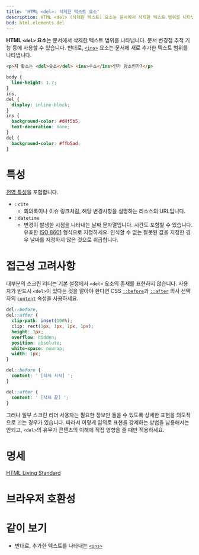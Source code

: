 ```yaml
---
title: 'HTML <del>: 삭제한 텍스트 요소'
description: HTML <del> (삭제한 텍스트) 요소는 문서에서 삭제한 텍스트 범위를 나타냅니다.
bcd: html.elements.del
---
```


**HTML `<del>` 요소**는 문서에서 삭제한 텍스트 범위를 나타냅니다. 문서 변경점 추적 기능 등에 사용할 수 있습니다. 반대로, [`<ins>`](./ins) 요소는 문서에 새로 추가한 텍스트 범위를 나타냅니다.

<HTMLDemo height={60}>

```html
<p>저 황소는 <del>숫소</del> <ins>수소</ins>인가 암소인가?</p>
```

```css
body {
  line-height: 1.7;
}
ins,
del {
  display: inline-block;
}
ins {
  background-color: #d4f5b5;
  text-decoration: none;
}
del {
  background-color: #ffb5ad;
}
```

</HTMLDemo>

# 특성

[전역 특성](/docs/Web/HTML/Global_attributes)을 포함합니다.

- : `cite`
  - 회의록이나 이슈 링크처럼, 해당 변경사항을 설명하는 리소스의 URL입니다.
- : `datetime`
  - 변경이 발생한 시점을 나타내는 날짜 문자열입니다. 시간도 포함할 수 있습니다. 유효한 [ISO 8601](https://www.iso.org/iso-8601-date-and-time-format.html) 형식으로 지정하세요. 인식할 수 없는 잘못된 값을 지정한 경우 날짜를 지정하지 않은 것으로 취급합니다.

# 접근성 고려사항

대부분의 스크린 리더는 기본 설정에서 `<del>` 요소의 존재를 표현하지 않습니다. 사용자가 반드시 `<del>`이 있다는 것을 알아야 한다면 CSS [`::before`]()과 [`::after`]() 의사 선택자의 [`content`]() 속성을 사용하세요.

```css
del::before,
del::after {
  clip-path: inset(100%);
  clip: rect(1px, 1px, 1px, 1px);
  height: 1px;
  overflow: hidden;
  position: absolute;
  white-space: nowrap;
  width: 1px;
}

del::before {
  content: ' [삭제 시작] ';
}

del::after {
  content: ' [삭제 끝] ';
}
```

그러나 일부 스크린 리더 사용자는 필요한 정보만 들을 수 있도록 상세한 표현을 의도적으로 끄는 경우가 있습니다. 따라서 이렇게 임의로 표현을 강제하는 방법을 남용해서는 안되고, `<del>`의 유무가 콘텐츠의 이해에 직접 영향을 줄 때만 적용하세요.

# 명세

[HTML Living Standard](https://html.spec.whatwg.org/multipage/edits.html#the-del-element)

# 브라우저 호환성

<BrowserCompat data={props.bcd} />

# 같이 보기

- 반대로, 추가한 텍스트를 나타내는 [`<ins>`](./ins)
